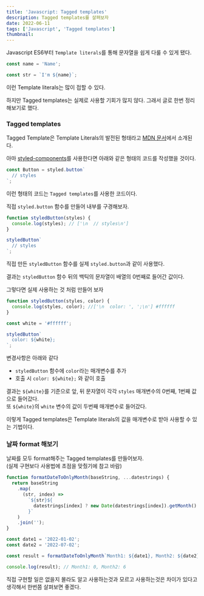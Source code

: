 ```yaml
---
title: 'Javascript: Tagged templates'
description: Tagged templates를 살펴보자
date: 2022-06-11
tags: ['Javascript', 'Tagged templates']
thumbnail:
---
```


Javascript ES6부터 `Template literals`를 통해 문자열을 쉽게 다룰 수 있게 됐다.

```javascript
const name = 'Name';

const str = `I'm ${name}`;
```

이런 Template literals는 많이 접할 수 있다.

하지만 Tagged templates는 실제로 사용할 기회가 많지 않다. 그래서 글로 한번 정리해보기로 했다.

### Tagged templates

Tagged Template은 Template Literals의 발전된 형태라고 [MDN 문서](https://developer.mozilla.org/ko/docs/Web/JavaScript/Reference/Template_literals#tagged_templates)에서 소개된다.

아마 [styled-components](https://styled-components.com/)를 사용한다면 아래와 같은 형태의 코드를 작성했을 것이다.

```javascript
const Button = styled.button`
  // styles
`;
```

이런 형태의 코드는 `Tagged templates`를 사용한 코드이다.

직접 `styled.button` 함수를 만들어 내부를 구경해보자.

```javascript
function styledButton(styles) {
  console.log(styles); // ['\n  // styles\n']
}

styledButton`
  // styles
`;
```

직접 만든 `styledButton` 함수를 실제 `styled.button`과 같이 사용했다.

결과는 `styledButton` 함수 뒤의 백틱의 문자열이 배열의 0번째로 들어간 값이다.

그렇다면 실제 사용하는 것 처럼 만들어 보자

```javascript
function styledButton(styles, color) {
  console.log(styles, color); //['\n  color: ', ';\n'] #ffffff
}

const white = '#ffffff';

styledButton`
  color: ${white};
`;
```

변경사항은 아래와 같다

- `styledButton` 함수에 `color`라는 매개변수를 추가
- 호출 시 `color: ${white};` 와 같이 호출

결과는 `${white}`를 기준으로 앞, 뒤 문자열이 각각 `styles` 매개변수의 0번째, 1번째 값으로 들어갔다.  
또 `${white}`의 `white` 변수의 값이 두번째 매개변수로 들어갔다.

이렇게 Tagged templates은 Template literals의 값을 매개변수로 받아 사용할 수 있는 기법이다.

### 날짜 format 해보기

날짜를 모두 format해주는 Tagged templates를 만들어보자.  
(실제 구현보다 사용법에 초점을 맞췄기에 참고 바람)

```javascript
function formatDateToOnlyMonth(baseString, ...datestrings) {
  return baseString
    .map(
      (str, index) =>
        `${str}${
          datestrings[index] ? new Date(datestrings[index]).getMonth() : ''
        }`
    )
    .join('');
}

const date1 = '2022-01-02';
const date2 = '2022-07-02';

const result = formatDateToOnlyMonth`Month1: ${date1}, Month2: ${date2}`;

console.log(result); // Month1: 0, Month2: 6
```

직접 구현할 일은 없을지 몰라도 알고 사용하는것과 모르고 사용하는것은 차이가 있다고 생각해서 한번쯤 살펴보면 좋겠다.
